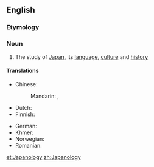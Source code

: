 ==English==

===Etymology===
{{suffix|Japan|ology|lang=en}}

===Noun===
{{wikipedia}}
{{en-noun|-}}

# The study of [[Japan]], its [[language]], [[culture]] and [[history]]

====Translations====
{{trans-top|the study of Japan}}
* Chinese:
*: Mandarin: {{t+|cmn|日本学|tr=rìběnxúe}}, {{t+|cmn|日本學|tr=rìběnxúe}}
* Dutch: {{t|nl|japanologie|f}}
* Finnish: {{t+|fi|japanologia}}
{{trans-mid}}
* German: {{t+|de|Japanologie|f}}
* Khmer: {{t|km|ជប៉ុនវិទ្យា|tr=cea’pon vityie|sc=Khmr}}
* Norwegian: {{t+|no|japanologi|m}}
* Romanian: {{t+|ro|japanologie|f}}
{{trans-bottom}}

[[et:Japanology]]
[[zh:Japanology]]